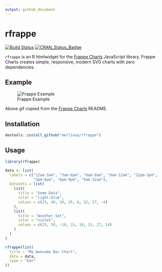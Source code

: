 ```yaml
---
output: github_document
---
```


<!-- README.md is generated from README.Rmd. Please edit that file -->

# rfrappe

[![Build Status](https://travis-ci.org/merlinoa/rfrappe.svg?branch=master)](https://travis-ci.org/merlinoa/rfrappe)
[![CRAN_Status_Badge](http://www.r-pkg.org/badges/version/pkgdown)](https://cran.r-project.org/package=rfrappe)

`rfrappe` is an R htmlwidget for the [Frappe Charts](https://github.com/frappe/charts) JavaScript library.  Frappe Charts creates simple, responsive, modern SVG charts with zero dependencies.

## Example

![Frappe Example](img/example.gif)

Above gif copied from the [Frappe Charts](https://github.com/frappe/charts/blob/master/README.md) README.

## Installation

```r
devtools::install_github("merlinoa/rfrappe")
```

## Usage

```r
library(rfrappe)

data <- list(
  labels = c("12am-3am", "3am-6pm", "6am-9am", "9am-12am", "12pm-3pm", 
             "3pm-6pm", "6pm-9pm", "9am-12am"),
  datasets = list(
    list(
      title = "Some Data",
      color = "light-blue",
      values = c(25, 40, 30, 35, 8, 52, 17, -4)
    ),
    list(
      title = "Another Set",
      color = "violet",
      values = c(25, 50, -10, 15, 18, 32, 27, 14)
    )
  )
)

rfrappe(list(
  title = "My Awesome Bar Chart",
  data = data,
  type = "bar"
))
```

